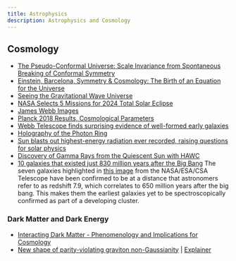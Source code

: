 ```yaml
---
title: Astrophysics
description: Astrophysics and Cosmology
---
```


## Cosmology

- [The Pseudo-Conformal Universe: Scale Invariance from Spontaneous Breaking of Conformal Symmetry](https://arxiv.org/abs/1106.1428)
- [Einstein, Barcelona, Symmetry & Cosmology: The Birth of an Equation for the Universe](https://arxiv.org/pdf/2309.02477.pdf)
- [Seeing the Gravitational Wave Universe](https://arxiv.org/abs/2211.05148)
- [NASA Selects 5 Missions for 2024 Total Solar Eclipse](https://www.nasa.gov/feature/goddard/2023/sun/science-in-the-shadows-nasa-selects-5-experiments-for-2024-total-solar-eclipse)
- [James Webb Images](https://esawebb.org/images/)
- [Planck 2018 Results, Cosmological Parameters](https://arxiv.org/abs/1807.06209)
- [Webb Telescope finds surprising evidence of well-formed early galaxies](https://twitter.com/WKCosmo/status/1629868261490737153?s=20)
- [Holography of the Photon Ring](https://arxiv.org/abs/2205.05064)
- [Sun blasts out highest-energy radiation ever recorded, raising questions for solar physics](https://www.space.com/sun-blasts-highest-energy-radiation-ever-recorded-raising-questions-solar-physics)
- [Discovery of Gamma Rays from the Quiescent Sun with HAWC](https://journals.aps.org/prl/abstract/10.1103/PhysRevLett.131.051201)
- [10 galaxies that existed just 830 million years after the Big Bang](https://esawebb.org/images/aspire1/)
The seven galaxies highlighted in [this image](https://esawebb.org/images/protocluster-1/) from the NASA/ESA/CSA Telescope have been confirmed to be at a distance that astronomers refer to as redshift 7.9, which correlates to 650 million years after the big bang. This makes them the earliest galaxies yet to be spectroscopically confirmed as part of a developing cluster.

### Dark Matter and Dark Energy

- [Interacting Dark Matter - Phenomenology and Implications for Cosmology](https://www.youtube.com/watch?v=lzUNr-0E8Us)
- [New shape of parity-violating graviton non-Gaussianity](https://arxiv.org/abs/2303.05178) | [Explainer](https://twitter.com/MMylova/status/1634015492775002112?s=20)

